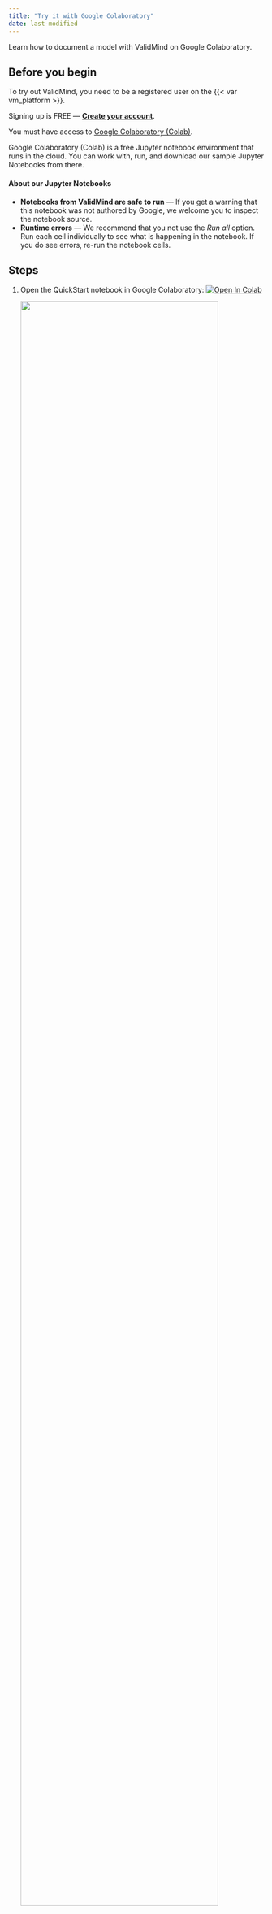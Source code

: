 ```yaml
---
title: "Try it with Google Colaboratory"
date: last-modified
---
```


Learn how to document a model with ValidMind on Google Colaboratory.

## Before you begin

To try out ValidMind, you need to be a registered user on the {{< var vm_platform >}}.

::: {.callout title="Need an account for ValidMind?"} 
Signing up is FREE — **[Create your account]({{< var vm_url >}})**.
:::

You must have access to [Google Colaboratory (Colab)](https://colab.research.google.com/). 

Google Colaboratory (Colab) is a free Jupyter notebook environment that runs in the cloud. You can work with, run, and download our sample Jupyter Notebooks from there.

#### About our Jupyter Notebooks
- **Notebooks from ValidMind are safe to run** — If you get a warning that this notebook was not authored by Google, we welcome you to inspect the notebook source.
- **Runtime errors** — We recommend that you not use the *Run all* option. Run each cell individually to see what is happening in the notebook. If you do see errors, re-run the notebook cells.

## Steps

1. Open the QuickStart notebook in Google Colaboratory: [![Open In Colab](https://colab.research.google.com/assets/colab-badge.svg)](https://colab.research.google.com/drive/1NLtjCFUZV2I_ttGUkiAL9uwGZK_SGUlw?usp=share_link)

   ![](google-colab.png){width=90% fig-alt="The QuickStart notebook opened in Google Colab"}

2. Click **File** > **Save a copy in Drive** to make a copy of the QuickStart notebook so that you can modify it later.

Alternatively, you can download the notebook source and work with it in your own developer environment.

<!---
## Troubleshooting

[Include any common issues or errors that may arise during the task and how to resolve them.]
--->

## What's next

Continue with [Explore sample model documentation](/get-started/platform-ui/quickstart-explore-sample-model-documentation.qmd) to learn more about using the {{< var vm_risk >}} hands-on.

